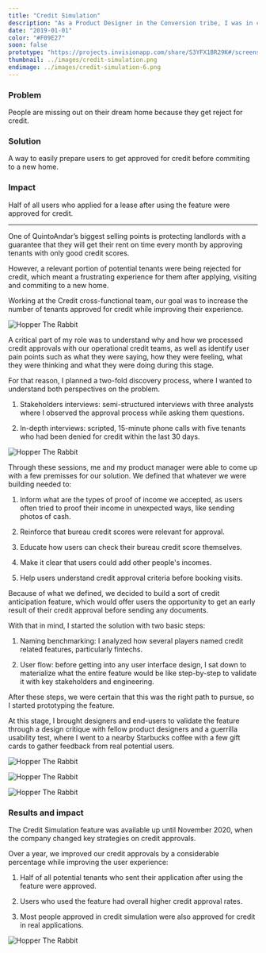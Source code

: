 ```yaml
---
title: "Credit Simulation"
description: "As a Product Designer in the Conversion tribe, I was in charge of designing solutions to increase the number of lease signings."
date: "2019-01-01"
color: "#F09E27"
soon: false
prototype: "https://projects.invisionapp.com/share/S3YFX1BR29K#/screens"
thumbnail: ../images/credit-simulation.png
endimage: ../images/credit-simulation-6.png
---
```



<Grid container justify="center">

<Grid item lg={4}>

### Problem

People are missing out on their dream home because they get reject for credit.

</Grid>

<Grid item lg={4}>

### Solution

A way to easily prepare users to get approved for credit before commiting to a new home.

</Grid>

<Grid item lg={4}>

### Impact

Half of all users who applied for a lease after using the feature were approved for credit.

</Grid>

</Grid>

---

<Grid container justify="center">

<Grid item lg={8}>

<div className="margin">

One of QuintoAndar’s biggest selling points is protecting landlords with a guarantee that they will get their rent on time every month by approving tenants with only good credit scores.

However, a relevant portion of potential tenants were being rejected for credit, which meant a frustrating experience for them after applying, visiting and commiting to a new home.

Working at the Credit cross-functional team, our goal was to increase the number of tenants approved for credit while improving their experience.

</div>

</Grid>

<Grid item lg={12}>

<div style={{ marginBottom: '80px' }}>

![Hopper The Rabbit](./images/credit-simulation-1.png)

</div>

</Grid>

<Grid item lg={8}>

A critical part of my role was to understand why and how we processed credit approvals with our operational credit teams, as well as identify user pain points such as what they were saying, how they were feeling, what they were thinking and what they were doing during this stage.


For that reason, I planned a two-fold discovery process, where I wanted to understand both perspectives on the problem.

1. Stakeholders interviews: semi-structured interviews with three analysts where I observed the approval process while asking them questions.

1. In-depth interviews: scripted, 15-minute phone calls with five tenants who had been denied for credit within the last 30 days.

</Grid>

<Grid item lg={12}>

<div style={{ backgroundColor: "#F09E27", padding: '80px', margin: '40px 0 80px 0' }}>

![Hopper The Rabbit](./images/credit-simulation-2.png)

</div>

</Grid>

<Grid item lg={8}>

Through these sessions, me and my product manager were able to come up with a few premisses for our solution. We defined that whatever we were building needed to:

1. Inform what are the types of proof of income we accepted, as users often tried to proof their income in unexpected ways, like sending photos of cash.

1. Reinforce that bureau credit scores were relevant for approval.

1. Educate how users can check their bureau credit score themselves.

1. Make it clear that users could add other people's incomes.

1. Help users understand credit approval criteria before booking visits.

Because of what we defined, we decided to build a sort of credit anticipation feature, which would offer users the opportunity to get an early result of their credit approval before sending any documents.
 
With that in mind, I started the solution with two basic steps:

1. Naming benchmarking: I analyzed how several players named credit related features, particularly fintechs.

1. User flow: before getting into any user interface design, I sat down to materialize what the entire feature would be like step-by-step to validate it with key stakeholders and engineering.

After these steps, we were certain that this was the right path to pursue, so I started prototyping the feature.

At this stage, I brought designers and end-users to validate the feature through a design critique with fellow product designers and a guerrilla usability test, where I went to a nearby Starbucks coffee with a few gift cards to gather feedback from real potential users.

</Grid>

<Grid item lg={12}>

<div style={{ margin: '40px 0 80px 0' }}>

![Hopper The Rabbit](./images/credit-simulation-3.jpeg)

![Hopper The Rabbit](./images/credit-simulation-4.jpeg)

![Hopper The Rabbit](./images/credit-simulation-5.png)

</div>

</Grid>

<Grid item lg={8}>

### Results and impact

The Credit Simulation feature was available up until November 2020, when the company changed key strategies on credit approvals.  

Over a year, we improved our credit approvals by a considerable percentage while improving the user experience:

1. Half of all potential tenants who sent their application after using the feature were approved.

1. Users who used the feature had overall higher credit approval rates.

1. Most people approved in credit simulation were also approved for credit in real applications.

</Grid>

<Grid item lg={12}>

<div style={{ marginBottom: '80px' }}>

![Hopper The Rabbit](./images/credit-simulation-6.png)

</div>

</Grid>

</Grid>